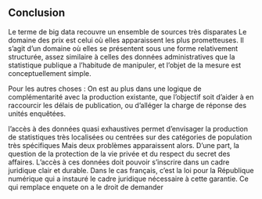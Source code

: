 ## Conclusion

Le terme de big data recouvre un ensemble de sources très disparates
Le domaine des prix est celui où elles apparaissent les plus prometteuses.
Il s’agit d’un domaine où elles se présentent sous une forme relativement structurée,
assez similaire à celles des données administratives que la statistique publique a l’habitude de
manipuler, et l’objet de la mesure est conceptuellement simple.

Pour les autres choses : 
On est au plus dans une logique de complémentarité avec la production existante, que l’objectif soit d’aider à en
raccourcir les délais de publication, ou d’alléger la charge de réponse des unités enquêtées.

l’accès à des données quasi exhaustives permet d’envisager la production de statistiques très localisées ou centrées sur des catégories de population très spécifiques
Mais deux problèmes apparaissent alors. D’une part, la question de la protection de
la vie privée et du respect du secret des affaires.
L’accès à ces données doit pouvoir s’inscrire dans un cadre juridique clair
et durable.
Dans le
cas français, c’est la loi pour la République numérique qui a instauré le cadre juridique
nécessaire à cette garantie.
Ce qui remplace enquete on a le droit de demander
